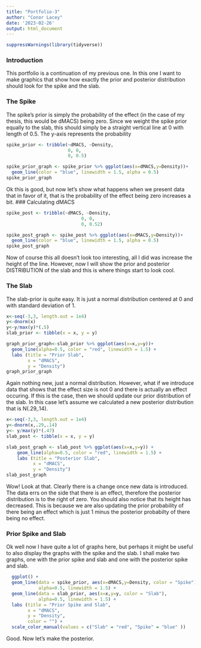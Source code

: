 ```yaml
---
title: "Portfolio-3"
author: "Conor Lacey"
date: '2023-02-26'
output: html_document
---
```


```r
suppressWarnings(library(tidyverse))
```


### Introduction 

This portfolio is a continuation of my previous one. In this one I want to make graphics that show how exactly the prior and posterior distribution should look for the spike and the slab. 


### The Spike

The spike's prior is simply the probability of the effect (in the case of my thesis, this would be dMACS) being zero. Since we weight the spike prior equally to the slab, this should simply be a straight vertical line at 0 with length of 0.5. The y-axis represents the probability 

```r
spike_prior <- tribble(~dMACS, ~Density,
                       0, 0,
                       0, 0.5)

spike_prior_graph <- spike_prior %>% ggplot(aes(x=dMACS,y=Density))+
  geom_line(color = "blue", linewidth = 1.5, alpha = 0.5) 
spike_prior_graph
```

Ok this is good, but now let's show what happens when we present data that in favor of it, that is the probability of the effect being zero increases a bit.
### Calculating dMACS

```r
spike_post <- tribble(~dMACS, ~Density,
                            0, 0,
                            0, 0.52)

spike_post_graph <- spike_post %>% ggplot(aes(x=dMACS,y=Density))+
  geom_line(color = "blue", linewidth = 1.5, alpha = 0.5) 
spike_post_graph
```

Now of course this all doesn't look too interesting, all I did was increase the height of the line. However, now I will show the prior and posterior DISTRIBUTION of the slab and this is where things start to look cool. 

### The Slab

The slab-prior is quite easy. It is just a normal distribution centered at 0 and with standard deviation of 1. 

```r
x<-seq(-3,3, length.out = 1e4)
y<-dnorm(x)
y<-y/max(y)*(.5)
slab_prior <- tibble(x = x, y = y)

graph_prior_graph<-slab_prior %>% ggplot(aes(x=x,y=y))+
  geom_line(alpha=0.5, color = "red", linewidth = 1.5) + 
  labs (title = "Prior Slab",
        x = "dMACS",
        y = "Density")
graph_prior_graph
```

Again nothing new, just a normal distribution. However, what if we introduce data that shows that the effect size is not 0 and there is actually an effect occuring. If this is the case, then we should update our prior distribution of the slab. In this case let's assume we calculated a new posterior distribution that is N(.29,.14). 

```r
x<-seq(-3,3, length.out = 1e4)
y<-dnorm(x,.29,.14)
y<- y/max(y)*(.47)
slab_post <- tibble(x = x, y = y)

slab_post_graph <- slab_post %>% ggplot(aes(x=x,y=y)) + 
    geom_line(alpha=0.5, color = "red", linewidth = 1.5) +
    labs (title = "Posterior Slab",
          x = "dMACS",
          y = "Density")
slab_post_graph
``` 

Wow! Look at that. Clearly there is a change once new data is introduced. The data errs on the side that there is an effect, therefore the posterior distribution is to the right of zero. You should also notice that its height has decreased. This is because we are also updating the prior probability of there being an effect which is just 1 minus the posterior probabilty of there being no effect.

### Prior Spike and Slab

Ok well now I have quite a lot of graphs here, but perhaps it might be useful to also display the graphs with the spike and the slab. I shall make two graphs, one with the prior spike and slab and one with the posterior spike and slab.

```r
  ggplot() +
  geom_line(data = spike_prior, aes(x=dMACS,y=Density, color = "Spike"),
            alpha=0.5, linewidth = 1.5) + 
  geom_line(data = slab_prior, aes(x=x,y=y, color = "Slab"),
            alpha=0.5, linewidth = 1.5) + 
  labs (title = "Prior Spike and Slab",
        x = "dMACS",
        y = "Density",
        color = "") + 
  scale_color_manual(values = c("Slab" = "red", "Spike" = "blue" ))
```

Good. Now let's make the posterior. 

```r

```

